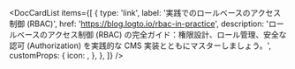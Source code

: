 
<DocCardList
  items={[
    {
      type: 'link',
      label: '実践でのロールベースのアクセス制御 (RBAC)',
      href: 'https://blog.logto.io/rbac-in-practice',
      description:
        'ロールベースのアクセス制御 (RBAC) の完全ガイド：権限設計、ロール管理、安全な認可 (Authorization) を実践的な CMS 実装とともにマスターしましょう。',
      customProps: {
        icon: <AuthorizationIcon />,
      },
    },
  ]}
/>

